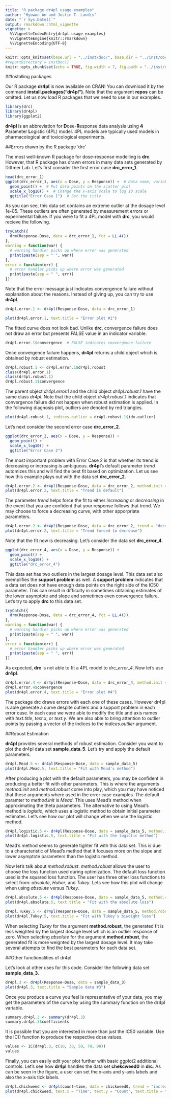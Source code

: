 ```yaml
---
title: "R package dr4pl usage examples"
author: "Hyowon An and Justin T. Landis"
date: "`r Sys.Date()`"
output: rmarkdown::html_vignette
vignette: >
  %\VignetteIndexEntry{dr4pl usage examples}
  %\VignetteEngine{knitr::rmarkdown}
  %\VignetteEncoding{UTF-8}
---
```


```r
knitr::opts_knit$set(base.url = "../inst/doc/", base.dir = "../inst/doc/" , output_dir ="../inst/doc/")
#reportDirectory = instDoc))
knitr::opts_chunk$set(echo = TRUE, fig.width = 7, fig.path = "../inst/doc/", fig.keep='none' )
```

##Installing packages

Our R package **dr4pl** is now available on CRAN! You can download it by the command **install.packages("dr4pl")**. Note that the argument **repos** can be omitted. Let us now load R packages that we need to use in our examples.

```r
library(drc)
library(dr4pl)
library(ggplot2)
```

**dr4pl** is an abbreviation for **D**ose-**R**esponse data analysis using **4** **P**arameter **L**ogistic (4PL) model. 4PL models are typically used models in pharmacological and toxicological experiments.

##Errors drawn by the R package 'drc'

The most well-known R package for dose-response modelling is **drc**. However, that R package has drawn errors in many data sets generated by Dittmer Lab. Let's first consider the first error case **drc_error_1**.

```r
head(drc_error_1)
ggplot(drc_error_1, aes(x = Dose, y = Response)) +  # Data name, variable names
  geom_point() +  # Put data points on the scatter plot
  scale_x_log10() +  # Change the x-axis scale to log 10 scale
  ggtitle("Error Case 1")  # Set the title
```

As you can see, this data set contains an extreme outlier at the dosage level 1e-05. These outliers are often generated by measurement errors or experimental failure. If you were to fit a 4PL model with **drc**, you would recieve the following.

```r
tryCatch({
  drm(Response~Dose, data = drc_error_1, fct = LL.4())
},
warning = function(war) {
  # warning handler picks up where error was generated
  print(paste(sep = " ", war))
},
error = function(err) {
  # error handler picks up where error was generated
  print(paste(sep = " ", err))
})
```

Note that the error message just indicates convergence failure without explanation about the reasons. Instead of giving up, you can try to use **dr4pl**.

```r
dr4pl.error.1 <- dr4pl(Response~Dose, data = drc_error_1)

plot(dr4pl.error.1, text.title = "Error plot #1")
```

The fitted curve does not look bad. Unlike **drc**, convergence failure does not draw an error but presents FALSE value in an indicator variable.

```r
dr4pl.error.1$convergence  # FALSE indicates convergence failure
```

Once convergence failure happens, **dr4pl** returns a child object which is obtained by robust estimation.

```r
dr4pl.robust.1 <- dr4pl.error.1$dr4pl.robust
class(dr4pl.error.1)
class(dr4pl.robust.1)
dr4pl.robust.1$convergence
```

The parent object *dr4pl.error.1* and the child object *dr4pl.robust.1* have the same class *dr4pl*. Note that the child object *dr4pl.robust.1* indicates that convergence failure did not happen when robust estimation is applied. In the following diagnosis plot, outliers are denoted by red triangles.

```r
plot(dr4pl.robust.1, indices.outlier = dr4pl.robust.1$idx.outlier)
```

Let's next consider the second error case **drc_error_2**.

```r
ggplot(drc_error_2, aes(x = Dose, y = Response)) +
  geom_point() +
  scale_x_log10() +
  ggtitle("Error Case 2")
```

The most important problem with Error Case 2 is that whether its trend is decreasing or increasing is ambiguous. **dr4pl**'s default parameter *trend* automizes this and will find the best fit based on optimization. Let us see how this example plays out with the data set **drc_error_2**.

```r
dr4pl.error.2 <- dr4pl(Response~Dose, data = drc_error_2, method.init = "logistic")
plot(dr4pl.error.2, text.title = "Trend is default")
```

The parameter *trend* helps force the fit to either *increasing* or *decreasing* in the event that you are confident that your response follows that trend. We may choose to force a decreasing curve, with other apporpriate parameters.

```r
dr4pl.error.2 <- dr4pl(Response~Dose, data = drc_error_2, trend = "decreasing", method.init = "logistic", method.robust = "absolute")
plot(dr4pl.error.2, text.title = "Trend forced to decrease")
```

Note that the fit now is decreasing. Let's consider the data set **drc_error_4**.

```r
ggplot(drc_error_4, aes(x = Dose, y = Response)) +
  geom_point() +
  scale_x_log10() +
  ggtitle("drc_error_4")
```

This data set has two outliers in the largest dosage level. This data set also exemplifies the **support problem** as well. A **support problem** indicates that a data set does not have enough data points on the right side of the IC50 parameter. This can result in difficulty in sometimes obtaining estimates of the lower asymptote and slope and sometimes even convergence failure. Let's try to apply **drc** to this data set.

```r
tryCatch({
  drm(Response~Dose, data = drc_error_4, fct = LL.4())
},
warning = function(war) {
  # warning handler picks up where error was generated
  print(paste(sep = " ", war))
},
error = function(err) {
  # error handler picks up where error was generated
  print(paste(sep = " ", err))
})
```

As expected, **drc** is not able to fit a 4PL model to *drc_error_4*. Now let's use **dr4pl**.

```r
dr4pl.error.4 <- dr4pl(Response~Dose, data = drc_error_4, method.init = "logistic")
dr4pl.error.4$convergence
plot(dr4pl.error.4, text.title = "Error plot #4")
```

The package drc draws errors with each one of these cases. However dr4pl is able generate a curve despite outliers and a support problem in each error case. In each case we were able to modify the title and axis names with *text.title*, *text.x*, or *text.y*. We are also able to bring attention to outlier points by passing a vector of the indices to the *indices.outlier* argument.

##Robust Estimation

**dr4pl** provides several methods of robust estimation. Consider you want to plot the dr4pl data set **sample_data_5**. Let's try and apply the default parameters.

```r
dr4pl.Mead.5 <- dr4pl(Response~Dose, data = sample_data_5)
plot(dr4pl.Mead.5, text.title = "Fit with Mead's method")
```

After producing a plot with the default parameters, you may be confident in producing a better fit with other parameters. This is where the arguments *method.init* and *method.robust* come into play, which you may have noticed that these arguments where used in the error case examples. The default paramter to *method.init* is *Mead*. This uses Mead's method when approximating the theta parameters. The alternative to using Mead's method is *logistic*, which uses a logistic method to obtain initial parameter estimates. Let's see how our plot will change when we use the logistic method.

```r
dr4pl.logistic.5 <- dr4pl(Response~Dose, data = sample_data_5, method.init = "logistic")
plot(dr4pl.logistic.5, text.title = "Fit with the logistic method")
```

Mead's method seems to generate tighter fit with this data set. This is due to a characteristic of Mead's method that it focuses more on the slope and lower asymptote parameters than the logistic method.

Now let's talk about *method.robust*. *method.robust* allows the user to choose the loss function used during optimization. The default loss function used is the squared loss function. The user has three other loss functions to select from: *absolute*, *Huber*, and *Tukey*. Lets see how this plot will change when using *absolute* versus *Tukey*.

```r
dr4pl.absolute.5 <- dr4pl(Response~Dose, data = sample_data_5, method.robust = "absolute")
plot(dr4pl.absolute.5, text.title = "Fit with the absolute loss")

dr4pl.Tukey.5 <- dr4pl(Response~Dose, data = sample_data_5, method.robust = "Tukey")
plot(dr4pl.Tukey.5, text.title = "Fit with Tukey's biweight loss")
```

When selecting *Tukey* for the argument **method.robust**, the generated fit is less weighted by the largest dosage level which is an outlier response of zero. When selecting *absolute* for the argument **method.robust**, the generated fit is more weignted by the largest dosage level. It may take several attempts to find the best parameters for each data set. 

##Other functionalities of dr4pl

Let's look at other uses for this code. Consider the following data set **sample_data_3**.

```r
dr4pl.3 <- dr4pl(Response~Dose, data = sample_data_3)
plot(dr4pl.3, text.title = "Sample data #3")
```

Once you produce a curve you feel is representative of your data, you may get the parameters of the curve by using the summary function on the dr4pl variable.

```r
summary.dr4pl.3 <- summary(dr4pl.3)
summary.dr4pl.3$coefficients
```

It is possible that you are interested in more than just the IC50 variable. Use the IC() function to produce the respective dose values. 

```r
values <- IC(dr4pl.3, c(10, 30, 50, 70, 90))
values
```

Finally, you can easily edit your plot further with basic ggplot2 additional controls. Let's see how **dr4pl** handles the data set **chekcweed0** in **drc**. As can be seen in the figure, a user can set the x-axis and y-axis labels and also the x-axis tick labels.

```r
dr4pl.chickweed <- dr4pl(count~time, data = chickweed0, trend = "increasing")
plot(dr4pl.chickweed, text.x = "Time", text.y = "Count", text.title = "Dataset chickweed0", breaks.x = c(25, 100, 175, 250))
```